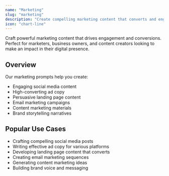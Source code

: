 ```yaml
---
name: "Marketing"
slug: "marketing"
description: "Create compelling marketing content that converts and engages"
icon: "chart-line"
---
```


<CategoryDescription>
  Craft powerful marketing content that drives engagement and conversions. Perfect for marketers, business owners, and content creators looking to make an impact in their digital presence.
</CategoryDescription>

## Overview

Our marketing prompts help you create:
- Engaging social media content
- High-converting ad copy
- Persuasive landing page content
- Email marketing campaigns
- Content marketing materials
- Brand storytelling narratives

## Popular Use Cases

- Crafting compelling social media posts
- Writing effective ad copy for various platforms
- Developing landing page content that converts
- Creating email marketing sequences
- Generating content marketing ideas
- Building brand voice and messaging
